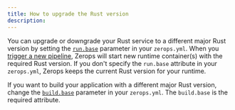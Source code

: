 ```yaml
---
title: How to upgrade the Rust version
description:
---
```


You can upgrade or downgrade your Rust service to a different major Rust version by setting the <a href="/rust/how-to/build-pipeline#base-1">`run.base`</a> parameter in your `zerops.yml`. When you [trigger a new pipeline](/rust/how-to/trigger-pipeline), Zerops will start new runtime container(s) with the required Rust version. If you don't specify the `run.base` attribute in your `zerops.yml`, Zerops keeps the current Rust version for your runtime.

If you want to build your application with a different major Rust version, change the <a href="/rust/how-to/build-pipeline#base">`build.base`</a> parameter in your `zerops.yml`. The `build.base` is the required attribute.
